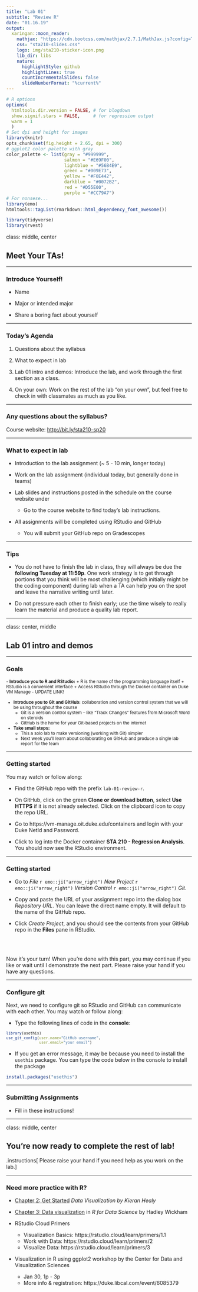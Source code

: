 ```yaml
---
title: "Lab 01"
subtitle: "Review R"
date: "01.16.19"
output:
  xaringan::moon_reader:
    mathjax: "https://cdn.bootcss.com/mathjax/2.7.1/MathJax.js?config=TeX-MML-AM_HTMLorMML"
    css: "sta210-slides.css"
    logo: img/sta210-sticker-icon.png
    lib_dir: libs
    nature:
      highlightStyle: github
      highlightLines: true
      countIncrementalSlides: false
      slideNumberFormat: "%current%"
---
```


```r
# R options
options(
  htmltools.dir.version = FALSE, # for blogdown
  show.signif.stars = FALSE,     # for regression output
  warm = 1
  )
# Set dpi and height for images
library(knitr)
opts_chunk$set(fig.height = 2.65, dpi = 300) 
# ggplot2 color palette with gray
color_palette <- list(gray = "#999999", 
                      salmon = "#E69F00", 
                      lightblue = "#56B4E9", 
                      green = "#009E73", 
                      yellow = "#F0E442", 
                      darkblue = "#0072B2", 
                      red = "#D55E00", 
                      purple = "#CC79A7")
# For nonsese...
library(emo)
htmltools::tagList(rmarkdown::html_dependency_font_awesome())
```

```r
library(tidyverse)
library(rvest)
```

class: middle, center

## Meet Your TAs!

---

### Introduce Yourself!

- Name

- Major or intended major

- Share a boring fact about yourself 

---

### Today's Agenda

1. Questions about the syllabus 

2. What to expect in lab

3. Lab 01 intro and demos: Introduce the lab, and work through the first section as a class.

4. On your own: Work on the rest of the lab "on your own", but feel free to check in with classmates as much as you like.

---

### Any questions about the syllabus?

Course website: [http://bit.ly/sta210-sp20](http://bit.ly/sta210-sp20)

---

### What to expect in lab

- Introduction to the lab assignment (~ 5 - 10 min, longer today)

- Work on the lab assignment (individual today, but generally done in teams)

- Lab slides and instructions posted in the schedule on the course website under <i class="fa fa-file-code-o fa-lg"></i>
    + Go to the course website to find today's lab instructions.

- All assignments will be completed using RStudio and GitHub
    + You will submit your GitHub repo on Gradescopes

---

### Tips

- You do not have to finish the lab in class, they will always be due the **following Tuesday at 11:59p**. One work strategy is to get through portions that you think will be most challenging (which initially might be the coding component) during lab when a TA can help you on the spot and leave the narrative writing until later.

- Do not pressure each other to finish early; use the time wisely to really learn the material and produce a quality lab report.

---

class: center, middle

## Lab 01 intro and demos

---

### Goals

<small>
- **Introduce you to R and RStudio:**
    + R is the name of the programming language itself 
    + RStudio is a convenient interface
    + Access RStudio through the Docker container on Duke VM Manage - UPDATE LINK!


- **Introduce you to Git and GitHub:** collaboration and version control system that we will be using throughout the course
    + Git is a version control system -- like "Track Changes" features from Microsoft Word on steroids
    + GitHub is the home for your Git-based projects on the internet
    
- **Take small steps:**
    + This a solo lab to make versioning (working with Git) simpler
    + Next week you’ll learn about collaborating on GitHub and produce a single lab report for the team

</small>

---

### Getting started 

You may watch or follow along: 

- Find the GitHub repo with the prefix `lab-01-review-r`. 

- On GitHub, click on the green **Clone or download button**, select **Use HTTPS** if it is not already selected. Click on the clipboard icon to copy the repo URL.

- Go to https://vm-manage.oit.duke.edu/containers and login with your Duke NetId and Password.

- Click to log into the Docker container **STA 210 - Regression Analysis**. You should now see the RStudio environment. 

---

### Getting started 

- Go to *File* `r emo::ji("arrow_right")` *New Project* `r emo::ji("arrow_right")` *Version Control* `r emo::ji("arrow_right")` *Git*. 

- Copy and paste the URL of your assignment repo into the dialog box *Repository URL*. You can leave the direct name empty. It will default to the name of the GitHub repo.


- Click *Create Project*, and you should see the contents from your GitHub repo in the **Files** pane in RStudio. 

<br><br>

Now it's your turn! When you're done with this part, you may continue if you like or wait until I demonstrate the next part. Please raise your hand if you have any questions.

---

### Configure git

Next, we need to configure git so RStudio and GitHub can communicate with each other. You may watch or follow along: 

- Type the following lines of code in the **console**: 

<small>
```r
library(usethis)
use_git_config(user.name="GitHub username", 
               user.email="your email")
```
</small>

- If you get an error message, it may be because you need to install the `usethis` package. You can type the code below in the console to install the package

```r
install.packages("usethis")
```

---

### Submitting Assignments 

- Fill in these instructions! 

---

class: middle, center

## You're now ready to complete the rest of lab!

.instructions[
Please raise your hand if you need help as you work on the lab.
]

---

### Need more practice with R? 

- [Chapter 2: Get Started](https://socviz.co/gettingstarted.html#work-in-plain-text-using-rmarkdown) *Data Visualization by Kieran Healy* 

- [Chapter 3: Data visualization](https://r4ds.had.co.nz/data-visualisation.html) in *R for Data Science* by Hadley Wickham

- RStudio Cloud Primers
  - Visualization Basics: https://rstudio.cloud/learn/primers/1.1
  - Work with Data: https://rstudio.cloud/learn/primers/2
  - Visualize Data: https://rstudio.cloud/learn/primers/3

- Visualization in R using ggplot2 workshop by the Center for Data and Visualization Sciences 
  - Jan 30, 1p - 3p
  - More info & registration: https://duke.libcal.com/event/6085379
